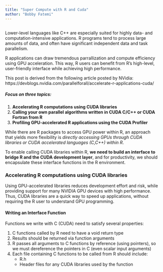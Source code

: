 ---
title: "Super Compute with R and Cuda"
author: "Bobby Fatemi"
---

## 

Lower-level languages like C++ are especially suited for highly data- and computation-intensive applications. R programs tend to process large amounts of data, and often have significant independent data and task parallelism. 

R applications can draw tremendous parrallization and compute efficiency using GPU acceleration. This way, R users can benefit from R’s high-level, user-friendly interface while achieving high performance.

This post is derived from the following article posted by NVidia: https://devblogs.nvidia.com/parallelforall/accelerate-r-applications-cuda/

##### Focus on three topics:
1. **Accelerating R computations using CUDA libraries**
2. **Calling your own parallel algorithms written in CUDA C/C++ or CUDA Fortran from R**
3. **Profiling GPU-accelerated R applications using the CUDA Profiler**

While there are R packages to access GPU power within R, an approach that yields more flexibility is *directly accessing GPUs through CUDA libraries or CUDA accelerated languages (C,C++) within R*.

To enable calling CUDA libraries within R, **we need to build an interface to bridge R and the CUDA development layer**, and for productivity, we should encapsulate these interface functions in the R environment.


### Accelerating R computations using CUDA libraries
Using GPU-accelerated libraries reduces development effort and risk, while providing support for many NVIDIA GPU devices with high performance. Thus, CUDA libraries are a quick way to speed up applications, without requiring the R user to understand GPU programming.

#### Writing an Interface Function
Functions we write with C (CUDA) need to satisfy several properties:

1. C functions called by R need to have a void return type
2. Results should be returned via function arguments
3. R passes all arguments to C functions by reference (using pointers), so we must dereference the pointers in C (even scalar input arguments)
4. Each file containing C functions to be called from R should include:
    + R.h
    + Header files for any CUDA libraries used by the function